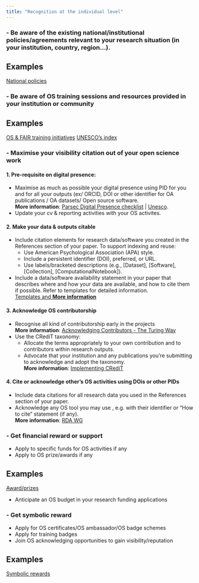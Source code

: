 ```yaml
---
title: "Recognition at the individual level"
---
```



### - Be aware of the existing national/institutional policies/agreements relevant to your research situation (in your institution, country, region…).  


::: {.callout-caution collapse="true"}
## Examples

[National policies](https://docs.google.com/document/d/1AF2ObsXG2G8dsUHqJuRH-rE8zLHVZw8Q/edit?usp=sharing&ouid=103813503649602464757&rtpof=true&sd=true)

:::

	
### - Be aware of OS training sessions and resources provided in your institution or community

::: {.callout-caution collapse="true"}
## Examples

[OS & FAIR training initiatives](https://docs.google.com/spreadsheets/d/11YgQ6Shk1F1mLOOG1n8JAmPDTZqtDKTsEdjCqGzGbu8/edit?usp=sharing)
[UNESCO's index](https://www.unesco.org/en/open-science/capacity-building-index)
:::

### - Maximise your visibility citation out of your open science work

#### 1. Pre-requisite on digital presence: 

  - Maximise as much as possible your digital presence using PID for you and for all your outputs (ex/ ORCID, DOI or other identifier for OA publications / OA datasets/ Open source software.  
**More information**: [Parsec Digital Presence checklist](https://zenodo.org/record/7071677#.Y-9Ms3bMK5c) | [Unesco](https://www.unesco.org/en/open-science/receive-credit-all-your-contributions-science).
  - Update your cv & reporting activities with your OS activites.  

#### 2. Make your data & outputs citable

  - Include citation elements for research data/software you created in the References section of your paper. To support indexing and reuse:   
    - Use American Psychological Association (APA) style.  
    - Include a persistent identifier (DOI), preferred, or URL.  
    - Use labels/bracketed descriptions (e.g., [Dataset], [Software], [Collection], [ComputationalNotebook]).  
  - Include a data/software availability statement in your paper that describes where and how your data are available, and how to cite them if possible. Refer to templates for detailed information.  
[Templates and **More information**](https://data.agu.org/resources/availability-citation-checklist-for-authors)

#### 3. Acknowledge OS contributorship

  - Recognise all kind of contributorship early in the projects  
**More information**: [Acknowledging Contributors - The Turing Way](https://the-turing-way.netlify.app/community-handbook/acknowledgement.html)
  - Use the CRediT taxonomy:
    - Allocate the terms appropriately to your own contribution and to contributors within research outputs.  
    - Advocate that your institution and any publications you're submitting to acknowledge and adopt the taxonomy.  
**More information**: [Implementing CRediT](https://credit.niso.org/implementing-credit/)


#### 4. Cite or acknowledge other's OS activities using DOis or other PIDs

  - Include data citations for all research data you used in the References section of your paper.  
  - Acknowledge any OS tool you may use , e.g. with their  identifier or "How to cite" statement (if any).  
**More information**: [RDA WG](https://www.rd-alliance.org/groups/national-pid-strategies-wg)

### - Get financial reward or support

  - Apply to specific funds for OS activities if any  
  - Apply to OS prize/awards if any  

::: {.callout-caution collapse="true"}
## Examples

[Award/prizes](https://docs.google.com/spreadsheets/d/1jwY8Xx58OHF2LVMcPs80R9ioULS_cuIDOoj7QhI7OIM/edit?usp=sharing)

:::

  - Anticipate an OS budget in your research funding applications  

### - Get symbolic reward

  - Apply for OS certificates/OS ambassador/OS badge schemes
  - Apply for training badges
  - Join OS acknowledging opportunities to gain visibility/reputation

::: {.callout-caution collapse="true"}
## Examples

[Symbolic rewards](https://docs.google.com/spreadsheets/d/1jwY8Xx58OHF2LVMcPs80R9ioULS_cuIDOoj7QhI7OIM/edit?usp=sharing)

:::
